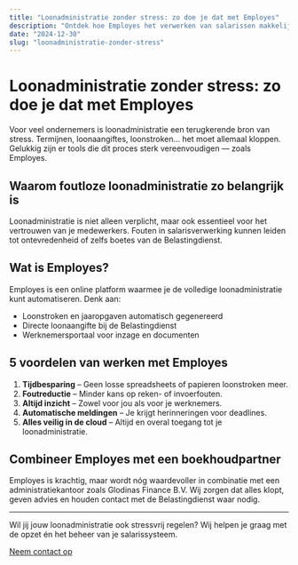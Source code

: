 ```yaml
---
title: "Loonadministratie zonder stress: zo doe je dat met Employes"
description: "Ontdek hoe Employes het verwerken van salarissen makkelijk en foutloos maakt. Minder papierwerk, meer overzicht."
date: "2024-12-30"
slug: "loonadministratie-zonder-stress"
---
```


# Loonadministratie zonder stress: zo doe je dat met Employes

Voor veel ondernemers is loonadministratie een terugkerende bron van stress. Termijnen, loonaangiftes, loonstroken... het moet allemaal kloppen. Gelukkig zijn er tools die dit proces sterk vereenvoudigen — zoals Employes.

## Waarom foutloze loonadministratie zo belangrijk is

Loonadministratie is niet alleen verplicht, maar ook essentieel voor het vertrouwen van je medewerkers. Fouten in salarisverwerking kunnen leiden tot ontevredenheid of zelfs boetes van de Belastingdienst.

## Wat is Employes?

Employes is een online platform waarmee je de volledige loonadministratie kunt automatiseren. Denk aan:

- Loonstroken en jaaropgaven automatisch gegenereerd
- Directe loonaangifte bij de Belastingdienst
- Werknemersportaal voor inzage en documenten

## 5 voordelen van werken met Employes

1. **Tijdbesparing** – Geen losse spreadsheets of papieren loonstroken meer.
2. **Foutreductie** – Minder kans op reken- of invoerfouten.
3. **Altijd inzicht** – Zowel voor jou als voor je werknemers.
4. **Automatische meldingen** – Je krijgt herinneringen voor deadlines.
5. **Alles veilig in de cloud** – Altijd en overal toegang tot je loonadministratie.

## Combineer Employes met een boekhoudpartner

Employes is krachtig, maar wordt nóg waardevoller in combinatie met een administratiekantoor zoals Glodinas Finance B.V. Wij zorgen dat alles klopt, geven advies en houden contact met de Belastingdienst waar nodig.

---

Wil jij jouw loonadministratie ook stressvrij regelen? Wij helpen je graag met de opzet én het beheer van je salarissysteem. 

[Neem contact op](/contact)
